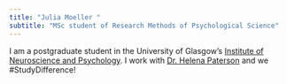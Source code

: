 ```yaml
---
title: "Julia Moeller "
subtitle: "MSc student of Research Methods of Psychological Science"
---
```


I am a postgraduate student in the University of Glasgow's
[Institute of Neuroscience and Psychology](http://www.gla.ac.uk/researchinstitutes/neurosciencepsychology/).
I work with [Dr. Helena Paterson](https://www.gla.ac.uk/schools/psychology/staff/helenapaterson/) 
and we #StudyDifference!

